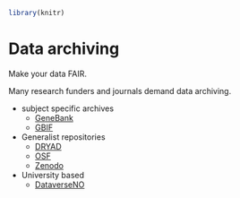 
``` r

library(knitr)

```

# Data archiving {#sec-archiving}

Make your data FAIR.


Many research funders and journals demand data archiving.

-   subject specific archives
    -   [GeneBank](https://www.ncbi.nlm.nih.gov/genbank/)
    -   [GBIF](https://www.gbif.org/)
-   Generalist repositories
    -   [DRYAD](https://datadryad.org/stash)
    -   [OSF](https://osf.io/)
    -   [Zenodo](https://zenodo.org/)
-   University based
    -   [DataverseNO](https://dataverse.no/dataverse/uib)




